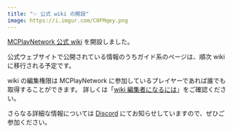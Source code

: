 ```yaml
---
title: "✨ 公式 wiki の開設"
image: https://i.imgur.com/C0FMqey.png
---
```


[MCPlayNetwork 公式 wiki](https://wiki.mcplay.biz/) を開設しました。

<!-- truncate -->

公式ウェブサイトで公開されている情報のうちガイド系のページは、順次 wiki に移行される予定です。

wiki の編集権限は MCPlayNetwork に参加しているプレイヤーであれば誰でも取得することができます。
詳しくは「[wiki 編集者になるには](https://wiki.mcplay.biz/wiki/editor/join)」をご確認ください。


さらなる詳細な情報については [Discord](https://wiki.mcplay.biz/info/discord) にてお知らせしていますので、ぜひご参加ください。
